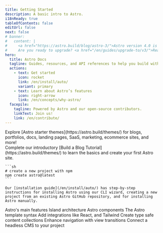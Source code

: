 ```yaml
---
title: Getting Started
description: A basic intro to Astro.
i18nReady: true
tableOfContents: false
editUrl: false
next: false
# banner:
#   content: |
#     <a href="https://astro.build/blog/astro-3/">Astro version 4.0 is here!</a>
#     Are you ready to upgrade? <a href="/en/guides/upgrade-to/v3/">Read our upgrade guide</a>.
hero:
  title: Astro Docs
  tagline: Guides, resources, and API references to help you build with Astro.
  actions:
    - text: Get started
      icon: rocket
      link: /en/install/auto/
      variant: primary
    - text: Learn about Astro’s features
      icon: right-arrow
      link: /en/concepts/why-astro/
  facepile:
    tagline: Powered by Astro and our open-source contributors.
    linkText: Join us!
    link: /en/contribute/
---
```



<CardGrid>
  <Card title="What will you build with Astro?" icon="laptop">
    <div>
      Explore [Astro starter themes](https://astro.build/themes/) for blogs, portfolios, docs, landing pages, SaaS, marketing, ecommerce sites, and more!
    </div>
  </Card>

  <Card title="Take a guided tour" icon="star">
    <div>
      Complete our introductory [Build a Blog Tutorial](https://astro.build/themes/) to learn the basics and create your first Astro site.
    </div>
  </Card>

  <SplitCard title="Start a new project" icon="rocket">
    
    ```sh
    # create a new project with npm
    npm create astro@latest
    ```
    
    Our [installation guide](/en/install/auto/) has step-by-step instructions for installing Astro using our CLI wizard, creating a new project from an existing Astro GitHub repository, and for installing Astro manually.

  </SplitCard>

  <Card title="Learn" icon="open-book">
    <List>
      <Link href="/en/concepts/why-astro/">Astro's main features</Link>
      <Link href="/en/concepts/islands/">Island architecture</Link>
      <Link href="/en/core-concepts/astro-components/">Astro components</Link>
      <Link href="/en/core-concepts/astro-syntax/">The Astro template syntax</Link>
    </List>
  </Card>

  <Card title="Extend" icon="puzzle">
    <List>
      <Link href="/en/guides/integrations-guide/">Add integrations like React, and Tailwind</Link>
      <Link href="/en/guides/content-collections/">Create type safe content collections</Link>
      <Link href="/en/guides/view-transitions/">Enhance navigation with view transitions</Link>
      <Link href="/en/guides/cms/">Connect a headless CMS to your project</Link>
    </List>
  </Card>
</CardGrid>

<Discord title="Have a question or want to get involved?" cta="Join our Discord"/>
